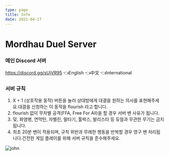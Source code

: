 ```yaml
---
type: page
title: Info
date: 2021-04-17
---
```


# Mordhau Duel Server

### 메인 Discord 서버
https://discord.gg/sUjVR95 👈English 👈中文 👈International



### 서버 규칙
1. X + 1 (상호작용 동작) 버튼을 눌러 상대방에게 대결을 원하는 의사를 표현해주세요.대결을 신청하는 이 동작을 flourish 라고 합니다.
2. flourish 없이 무차별 공격(FFA, Free For All)을 할 경우 서버 밴 사유가 됩니다.
3. 덫, 화염병, 연막탄, 자벨린, 말타기, 툴박스, 발리스타 등 듀얼과 무관한 무기는 금지됩니다.
4. 최초 20분 밴이 적용되며, 규칙 위반과 무례한 행동을 반복할 경우 영구 밴 처리됩니다.건전한 게임 플레이를 위해 서버 규칙을 준수해주세요.

![john](./images/perma%20ban%201.jpg)
